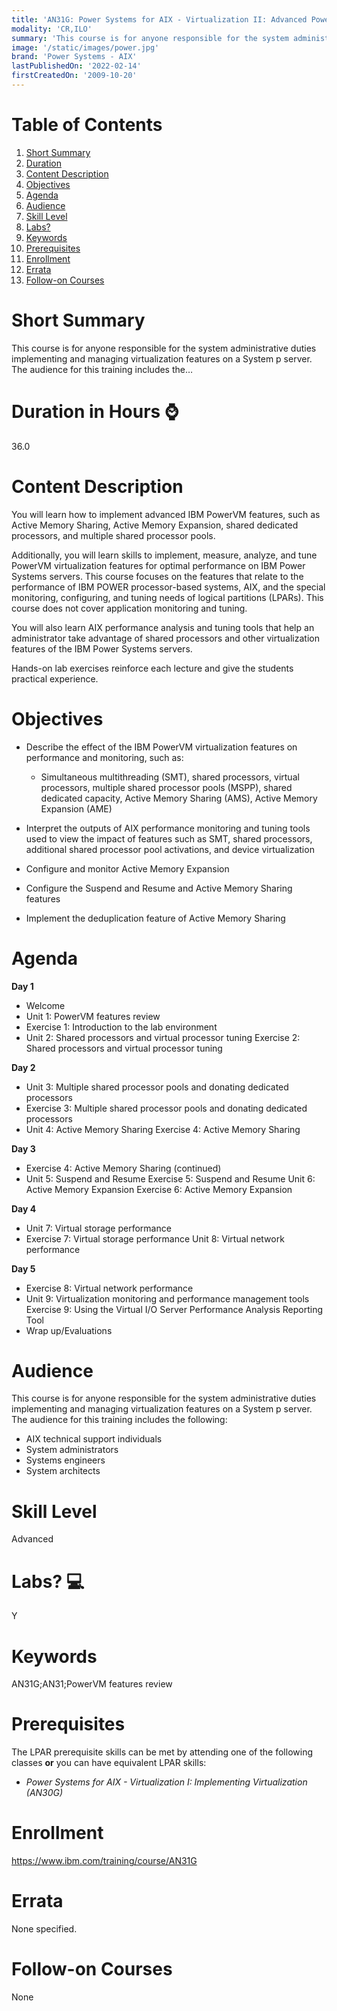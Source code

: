 ```yaml
---
title: 'AN31G: Power Systems for AIX - Virtualization II: Advanced PowerVM and Performance'
modality: 'CR,ILO'
summary: 'This course is for anyone responsible for the system administrative duties implementing and managing virtualization features on a System p server. The audience for this training includes the…'
image: '/static/images/power.jpg'
brand: 'Power Systems - AIX'
lastPublishedOn: '2022-02-14'
firstCreatedOn: '2009-10-20'
---
```

# Table of Contents
1.  [Short Summary](#short-summary)
2.  [Duration](#duration-in-hours-)
3.  [Content Description](#content-description)
4.  [Objectives](#objectives)
5.  [Agenda](#agenda)
6.  [Audience](#audience)
7.  [Skill Level](#skill-level)
8.  [Labs?](#labs-)
9.  [Keywords](#keywords)
10. [Prerequisites](#prerequisites)
11. [Enrollment](#enrollment)
12. [Errata](#errata)
13. [Follow-on Courses](#follow-on-courses)

# Short Summary
This course is for anyone responsible for the system administrative duties implementing and managing virtualization features on a System p server. The audience for this training includes the…

# Duration in Hours ⌚
36.0

# Content Description
You will learn how to implement advanced IBM PowerVM features, such as Active Memory Sharing, Active Memory Expansion, shared dedicated processors, and multiple shared processor pools.


Additionally, you will learn skills to implement, measure, analyze, and tune PowerVM virtualization features for optimal performance on IBM Power Systems servers. This course focuses on the features that relate to the performance of IBM POWER processor-based systems, AIX, and the special monitoring, configuring, and tuning needs of logical partitions (LPARs). This course does not cover application monitoring and tuning.


You will also learn AIX performance analysis and tuning tools that help an administrator take advantage of shared processors and other virtualization features of the IBM Power Systems servers.


Hands-on lab exercises reinforce each lecture and give the students practical experience.



# Objectives
* Describe the effect of the IBM PowerVM virtualization features on performance and monitoring, such as:
	+ Simultaneous multithreading (SMT), shared processors, virtual processors, multiple shared processor pools (MSPP), shared dedicated capacity, Active Memory Sharing (AMS), Active Memory Expansion (AME)


* Interpret the outputs of AIX performance monitoring and tuning tools used to view the impact of features such as SMT, shared processors, additional shared processor pool activations, and device virtualization
* Configure and monitor Active Memory Expansion
* Configure the Suspend and Resume and Active Memory Sharing features
* Implement the deduplication feature of Active Memory Sharing


# Agenda
**Day 1**

* Welcome
* Unit 1: PowerVM features review
* Exercise 1: Introduction to the lab environment
* Unit 2: Shared processors and virtual processor tuning Exercise 2: Shared processors and virtual processor tuning

**Day 2**

* Unit 3: Multiple shared processor pools and donating dedicated processors
* Exercise 3: Multiple shared processor pools and donating dedicated processors
* Unit 4: Active Memory Sharing Exercise 4: Active Memory Sharing

**Day 3**

* Exercise 4: Active Memory Sharing (continued)
* Unit 5: Suspend and Resume Exercise 5: Suspend and Resume Unit 6: Active Memory Expansion Exercise 6: Active Memory Expansion

**Day 4**

* Unit 7: Virtual storage performance
* Exercise 7: Virtual storage performance Unit 8: Virtual network performance

**Day 5**

* Exercise 8: Virtual network performance
* Unit 9: Virtualization monitoring and performance management tools Exercise 9: Using the Virtual I/O Server Performance Analysis Reporting Tool
* Wrap up/Evaluations


# Audience
This course is for anyone responsible for the system administrative duties implementing and managing virtualization features on a System p server. The audience for this training includes the following:


* AIX technical support individuals
* System administrators
* Systems engineers
* System architects


# Skill Level
Advanced            

# Labs? 💻
Y

# Keywords
AN31G;AN31;PowerVM features review

# Prerequisites
The LPAR prerequisite skills can be met by attending one of the following classes **or** you can have equivalent LPAR skills:


* *Power Systems for AIX - Virtualization I: Implementing Virtualization (AN30G)*


# Enrollment
https://www.ibm.com/training/course/AN31G

# Errata
None specified.

# Follow-on Courses
None

